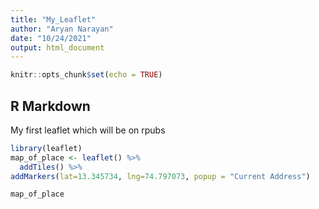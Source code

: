 ---
title: "My_Leaflet"
author: "Aryan Narayan"
date: "10/24/2021"
output: html_document
---

```{r setup, include=FALSE}
knitr::opts_chunk$set(echo = TRUE)
```

## R Markdown

My first leaflet which will be on rpubs

```{r cars}
library(leaflet)
map_of_place <- leaflet() %>%
  addTiles() %>%
addMarkers(lat=13.345734, lng=74.797073, popup = "Current Address")

map_of_place
```


